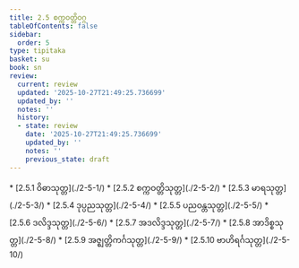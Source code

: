 ```yaml
---
title: 2.5 စက္ကဝတ္တိဝဂ္ဂ
tableOfContents: false
sidebar:
  order: 5
type: tipitaka
basket: su
book: sn
review:
  current: review
  updated: '2025-10-27T21:49:25.736699'
  updated_by: ''
  notes: ''
  history:
  - state: review
    date: '2025-10-27T21:49:25.736699'
    updated_by: ''
    notes: ''
    previous_state: draft
---
```



<ReviewStatus review={frontmatter.review} showDetails={true} />

<HypothesisAnnotation frontmatter={frontmatter} />

<DynamicBreadcrumb />



<TableOfContents book="sn" section="2.5">
* [2.5.1 ဝိဓာသုတ္တ](./2-5-1/)
* [2.5.2 စက္ကဝတ္တိသုတ္တ](./2-5-2/)
* [2.5.3 မာရသုတ္တ](./2-5-3/)
* [2.5.4 ဒုပ္ပညသုတ္တ](./2-5-4/)
* [2.5.5 ပညဝန္တသုတ္တ](./2-5-5/)
* [2.5.6 ဒလိဒ္ဒသုတ္တ](./2-5-6/)
* [2.5.7 အဒလိဒ္ဒသုတ္တ](./2-5-7/)
* [2.5.8 အာဒိစ္စသုတ္တ](./2-5-8/)
* [2.5.9 အဇ္ဈတ္တိကင်္ဂသုတ္တ](./2-5-9/)
* [2.5.10 ဗာဟိရင်္ဂသုတ္တ](./2-5-10/)
</TableOfContents>